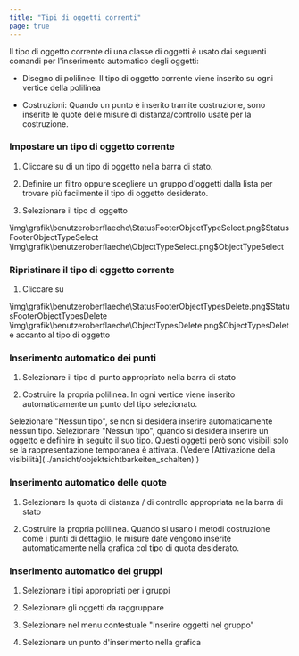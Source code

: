 ```yaml
---
title: "Tipi di oggetti correnti"
page: true
---
```

Il tipo di oggetto corrente di una classe di oggetti &#232; usato dai seguenti comandi per l&#39;inserimento automatico degli oggetti: 

- <Bold> Disegno di polilinee: </Bold>  Il tipo di oggetto corrente viene inserito su ogni vertice della polilinea

- <Bold> Costruzioni: </Bold>  Quando un punto &#232; inserito tramite costruzione, sono inserite le quote delle misure di distanza/controllo usate per la costruzione.




### Impostare un tipo di oggetto corrente

1. Cliccare su di un tipo di oggetto nella barra di stato.

2. Definire un filtro oppure scegliere un gruppo d&#39;oggetti dalla lista per trovare pi&#249; facilmente il tipo di oggetto desiderato.

3. Selezionare il tipo di oggetto 


<GeoDesigner>
<Image>\img\grafik\benutzeroberflaeche\StatusFooterObjectTypeSelect.png$StatusFooterObjectTypeSelect</Image>
</GeoDesigner>
<GeoMapper>
<Image>\img\grafik\benutzeroberflaeche\ObjectTypeSelect.png$ObjectTypeSelect</Image>
</GeoMapper>



### Ripristinare il tipo di oggetto corrente

1. Cliccare su 


<GeoDesigner>
<Image>\img\grafik\benutzeroberflaeche\StatusFooterObjectTypesDelete.png$StatusFooterObjectTypesDelete</Image>
</GeoDesigner>
<GeoMapper>
<Image>\img\grafik\benutzeroberflaeche\ObjectTypesDelete.png$ObjectTypesDelete</Image>
</GeoMapper>
 accanto al tipo di oggetto


### Inserimento automatico dei punti

1.  Selezionare il tipo di punto appropriato nella barra di stato

2.  Costruire la propria polilinea. In ogni vertice viene inserito automaticamente un punto del tipo selezionato.



<Success>
Selezionare &quot;Nessun tipo&quot;, se non si desidera inserire automaticamente nessun tipo. Selezionare &quot;Nessun tipo&quot;, quando si desidera inserire un oggetto e definire in seguito il suo tipo. Questi oggetti per&#242; sono visibili solo se la rappresentazione temporanea &#232; attivata. (Vedere [Attivazione della visibilit&#224;](../ansicht/objektsichtbarkeiten_schalten)
)
</Success>

 
### Inserimento automatico delle quote

1. Selezionare la quota di distanza / di controllo appropriata nella barra di stato

2.  Costruire la propria polilinea. Quando si usano i metodi costruzione come i punti di dettaglio, le misure date vengono inserite automaticamente nella grafica col tipo di quota desiderato.




### Inserimento automatico dei gruppi

1. Selezionare i tipi appropriati per i gruppi

2. Selezionare gli oggetti da raggruppare

3. Selezionare nel menu contestuale &quot;Inserire oggetti nel gruppo&quot;

4. Selezionare un punto d&#39;inserimento nella grafica



